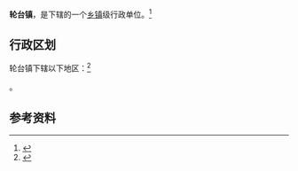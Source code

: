 {{中国乡级行政区|65/28/22/100/000}}

'''轮台镇'''，是{{PRC admin/fullname|65/28/22/100/000|3}}下辖的一个[[乡镇|乡镇]]级行政单位。<ref>{{PRC admin/ref sgc|{{PRC admin/parent|65/28/22/100/000}}}}</ref>

== 行政区划 ==

轮台镇下辖以下地区：<ref>{{PRC admin/ref sgc|65/28/22/100/000}}</ref>

{{PRC admin/children|65/28/22/100/000}}。

== 参考资料 ==

{{reflist}}

{{行政区划小作品}}
{{PRC admin/navcat|65/28/22/100/000}}